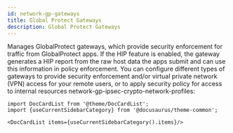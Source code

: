 ```yaml
---
id: network-gp-gateways
title: Global Protect Gateways
description: Global Protect Gateways
---
```




Manages GlobalProtect gateways, which provide security enforcement for traffic from GlobalProtect apps.
If the HIP feature is enabled, the gateway generates a HIP report from the raw host data the apps submit
and can use this information in policy enforcement. You can configure different types of gateways to
provide security enforcement and/or virtual private network (VPN) access for your remote users, or to
apply security policy for access to internal resources  network-gp-ipsec-crypto-network-profiles:




```mdx-code-block
import DocCardList from '@theme/DocCardList';
import {useCurrentSidebarCategory} from '@docusaurus/theme-common';

<DocCardList items={useCurrentSidebarCategory().items}/>
```
      
